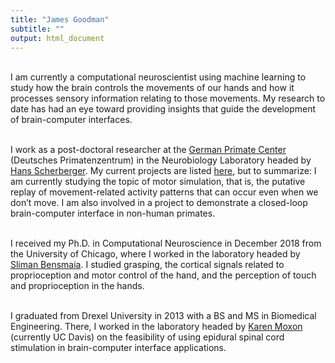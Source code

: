 ```yaml
---
title: "James Goodman"
subtitle: ""
output: html_document
---
```


<link rel="stylesheet" href="styles.css" type="text/css">
<link rel="stylesheet" href="./css/academicons.min.css"/>

<!--<img src="images/two-yellow-labrador-retriever-puppies-1108099.jpg" style="width:40%; border:10px solid; margin-right: 20px" align="left">-->

<br>
I am currently a computational neuroscientist using machine learning to study how the brain controls the movements of our hands and how it processes sensory information relating to those movements. My research to date has had an eye toward providing insights that guide the development of brain-computer interfaces.<br><br>

I work as a post-doctoral researcher at the [German Primate Center](https://www.dpz.eu/en/home.html) (Deutsches Primatenzentrum) in the Neurobiology Laboratory headed by [Hans Scherberger](https://www.dpz.eu/en/unit/neurobiology.html). My current projects are listed [here](projects.html), but to summarize: I am currently studying the topic of motor simulation, that is, the putative replay of movement-related activity patterns that can occur even when we don't move. I am also involved in a project to demonstrate a closed-loop brain-computer interface in non-human primates.<br><br>

I received my Ph.D. in Computational Neuroscience in December 2018 from the University of Chicago, where I worked in the laboratory headed by [Sliman Bensmaia](http://bensmaialab.org/). I studied grasping, the cortical signals related to proprioception and motor control of the hand, and the perception of touch and proprioception in the hands.<br><br>

I graduated from Drexel University in 2013 with a BS and MS in Biomedical Engineering. There, I worked in the laboratory headed by [Karen Moxon](https://moxonlab.bme.ucdavis.edu/) (currently UC Davis) on the feasibility of using epidural spinal cord stimulation in brain-computer interface applications.<br>